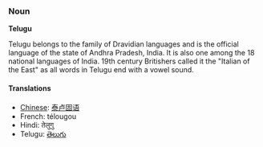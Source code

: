 ===Noun===
'''Telugu'''

Telugu belongs to the family of Dravidian languages and is the official language of the state of Andhra Pradesh, India. It is also one among the 18 national languages of India. 19th century Britishers called it the "Italian of the East" as all words in Telugu end with a vowel sound.

====Translations====

* [[Chinese]]: [[泰卢固语]]
* French: télougou
* Hindi: तेलुगु
* Telugu: [[తెలుగు]]